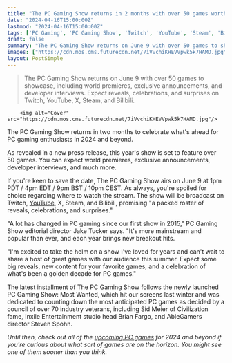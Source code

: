 ```yaml
---
title: "The PC Gaming Show returns in 2 months with over 50 games worth of world premieres, exclusive announcements, and dev interviews"
date: "2024-04-16T15:00:00Z"
lastmod: "2024-04-16T15:00:00Z"
tags: ['PC Gaming', 'PC Gaming Show', 'Twitch', 'YouTube', 'Steam', 'Bilibili', 'Jake Tucker', 'Civilization', 'Inxile Entertainment', 'Brian Fargo', 'AbleGamers', 'Steven Spohn']
draft: false
summary: "The PC Gaming Show returns on June 9 with over 50 games to showcase, including world premieres, exclusive announcements, and developer interviews. Expect reveals, celebrations, and surprises on Twitch, YouTube, X, Steam, and Bilibili."
images: ["https://cdn.mos.cms.futurecdn.net/7iVvchiKHEVVpwk5k7HAMD.jpg"]
layout: PostSimple
---
```

> The PC Gaming Show returns on June 9 with over 50 games to showcase, including world premieres, exclusive announcements, and developer interviews. Expect reveals, celebrations, and surprises on Twitch, YouTube, X, Steam, and Bilibili.


        <img alt="Cover" src="https://cdn.mos.cms.futurecdn.net/7iVvchiKHEVVpwk5k7HAMD.jpg"/>
        
The PC Gaming Show returns in two months to celebrate what's ahead for PC gaming enthusiasts in 2024 and beyond. 

As revealed in a new press release, this year's show is set to feature over 50 games. You can expect world premieres, exclusive announcements, developer interviews, and much more. 

If you're keen to save the date, The PC Gaming Show airs on June 9 at 1pm PDT / 4pm EDT / 9pm BST / 10pm CEST. As always, you're spoiled for choice regarding where to watch the stream. The show will be broadcast on Twitch, [YouTube](https://www.gamesradar.com/uk/tag/youtube/), X, Steam, and Bilibili, promising "a packed roster of reveals, celebrations, and surprises."

"A lot has changed in PC gaming since our first show in 2015," PC Gaming Show editorial director Jake Tucker says. "It's more mainstream and popular than ever, and each year brings new breakout hits. 

"I'm excited to take the helm on a show I've loved for years and can't wait to share a host of great games with our audience this summer. Expect some big reveals, new content for your favorite games, and a celebration of what's been a golden decade for PC games."

The latest installment of The PC Gaming Show follows the newly launched PC Gaming Show: Most Wanted, which hit our screens last winter and was dedicated to counting down the most anticipated PC games as decided by a council of over 70 industry veterans, including Sid Meier of Civilization fame, Inxile Entertainment studio head Brian Fargo, and AbleGamers director Steven Spohn.

*Until then, check out all of the *[<em>upcoming PC games</em>](https://www.gamesradar.com/pc-gaming-show-most-wanted-announced-for-november-30/)* for 2024 and beyond if you're curious about what sort of games are on the horizon. You might see one of them sooner than you think.*
        